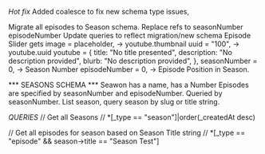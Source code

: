 
 *Hot fix* Added coalesce to fix new schema type issues, 

Migrate all episodes to Season schema.
Replace refs to seasonNumber episodeNumber
Update queries to reflect migration/new schema
Episode Slider gets 
  image = placeholder, -> youtube.thumbnail
  uuid = "100", -> youtube.uuid
  youtube = {
    title: "No title presented",
    description: "No description provided",
    blurb: "No description provided",
  },
  seasonNumber = 0,  -> Season Number
  episodeNumber = 0, -> Episode Position in Season.

  *** SEASONS SCHEMA ***
  Seawon has a name, has a Number
  Episodes are specified by seasonNumber and episodeNumber.
  Queried by seasonNumber.
List season, query season by slug or title string.


*QUERIES*
// Get all Seasons
// *[_type == "season"]|order(_createdAt desc)


// Get all episodes for season based on Season Title string
// *[_type == "episode" && season->title == "Season Test"]
